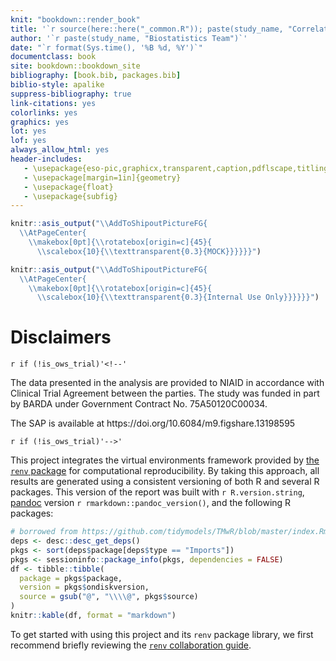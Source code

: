 ```yaml
---
knit: "bookdown::render_book"
title: '`r source(here::here("_common.R")); paste(study_name, "Correlates Analyses Report")`'  
author: '`r paste(study_name, "Biostatistics Team")`'
date: "`r format(Sys.time(), '%B %d, %Y')`"
documentclass: book
site: bookdown::bookdown_site
bibliography: [book.bib, packages.bib]
biblio-style: apalike
suppress-bibliography: true
link-citations: yes
colorlinks: yes
graphics: yes
lot: yes
lof: yes
always_allow_html: yes
header-includes:
   - \usepackage{eso-pic,graphicx,transparent,caption,pdflscape,titling} # keep titling last!
   - \usepackage[margin=1in]{geometry}
   - \usepackage{float}
   - \usepackage{subfig}
---
```





```r
knitr::asis_output("\\AddToShipoutPictureFG{
  \\AtPageCenter{
    \\makebox[0pt]{\\rotatebox[origin=c]{45}{
      \\scalebox{10}{\\texttransparent{0.3}{MOCK}}}}}}")
```

```r
knitr::asis_output("\\AddToShipoutPictureFG{
  \\AtPageCenter{
    \\makebox[0pt]{\\rotatebox[origin=c]{45}{
      \\scalebox{10}{\\texttransparent{0.3}{Internal Use Only}}}}}}")
```

# Disclaimers

`r if (!is_ows_trial)'<!--'`

The data presented in the analysis are provided to NIAID in accordance with Clinical Trial Agreement between the parties. The study was funded in part by BARDA under Government Contract No. 75A50120C00034.


\textbf{Statistical Analysis Plan}

The SAP is available at https://doi.org/10.6084/m9.figshare.13198595

`r if (!is_ows_trial)'-->'`


<!-- `r if ( !( grepl("moderna", attr(config::get(config = Sys.getenv("TRIAL")), "config") ) ) )'<!--'` -->


<!-- * The data presented in the analysis originated from the Moderna Sponsored mRNA-1273-P301 clinical study and are provided to NIAID in accordance with Clinical Trial Agreement between the parties. The study was funded in part by BARDA under Government Contract No. 75A50120C00034 -->

<!-- * The preliminary immunogenicity data presented here do not reflect the Sponsors statistical analysis plan and therefore should not be interpreted as a protocol defined read-out of the clinical study. -->

<!-- * These data are not to be disclosed without written permission of Moderna. -->




\textbf{Reproducibility Notice}

This project integrates the virtual environments framework provided by [the
`renv` package](https://rstudio.github.io/renv/) for computational
reproducibility. By taking this approach, all results are generated using a
consistent versioning of both R and several R packages. This version of the
report was built with `r R.version.string`, [pandoc](https://pandoc.org/)
version `r rmarkdown::pandoc_version()`, and the following R packages:

```r
# borrowed from https://github.com/tidymodels/TMwR/blob/master/index.Rmd
deps <- desc::desc_get_deps()
pkgs <- sort(deps$package[deps$type == "Imports"])
pkgs <- sessioninfo::package_info(pkgs, dependencies = FALSE)
df <- tibble::tibble(
  package = pkgs$package,
  version = pkgs$ondiskversion,
  source = gsub("@", "\\\\@", pkgs$source)
)
knitr::kable(df, format = "markdown")
```

To get started with using this project and its `renv` package library, we
first recommend briefly reviewing the [`renv` collaboration
guide](https://rstudio.github.io/renv/articles/collaborating.html).
